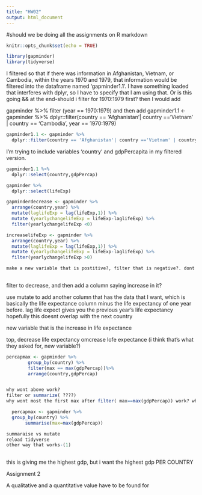 ```yaml
---
title: "HW02"
output: html_document
---
```

#should we be doing all the assignments on R markdown
```r
knitr::opts_chunk$set(echo = TRUE)
```
```r
library(gapminder)
library(tidyverse)
```
I filtered so that if there was information in Afghanistan, Vietnam, or Cambodia, within the years 1970 and 1979, that information would be filtered into the dataframe named 'gapminder1.1'. I have something loaded that interferes with dplyr, so I have to specify that I am using that. Or is this going && at the end-should i filter for 1970:1979 first? then I would add 

gapminder %>% filter (year == 1970:1979) and then add
gapminder1.1 <- gapminder %>% 
  dplyr::filter(country == 'Afghanistan'| country =='Vietnam' | country == 'Cambodia', year == 1970:1979)
```r
gapminder1.1 <- gapminder %>% 
  dplyr::filter(country == 'Afghanistan'| country =='Vietnam' | country == 'Cambodia' && year == 1970:1979)
```
I'm trying to include variables 'country' and gdpPercapita in my filtered version.
```r
gapminder1.1 %>%
  dplyr::select(country,gdpPercap)
```
```r
gapminder %>%
  dplyr::select(lifeExp)
```
```r
gapminderdecrease <- gapminder %>%
  arrange(country,year) %>%
  mutate(laglifeExp = lag(lifeExp,1)) %>%
  mutate (yearlychangelifeExp = lifeExp-laglifeExp) %>%
  filter(yearlychangelifeExp <0) 

increaselifeExp <- gapminder %>%
  arrange(country,year) %>%
  mutate(laglifeExp = lag(lifeExp,1)) %>%
  mutate (yearlychangelifeExp = lifeExp-laglifeExp) %>%
  filter(yearlychangelifeExp >0)

make a new variable that is postitive?, filter that is negative?. dont know what they want different
  
```
filter to decrease, and then add a column saying increase in it?

use mutate to add another column that has the data that I want, which is basically the life expectance column minus the life expectancy of one year before. 
lag life expect gives you the previous year's life expectancy
hopefully this doesnt overlap with the next country

new variable that is the increase in life expectance

top, decrease life expectancy
omcrease lofe expectance (i think that's what they asked for, new variable?)

```r

percapmax <- gapminder %>% 
        group_by(country) %>% 
        filter(max == max(gdpPercap))%>% 
        arrange(country,gdpPercap)


why wont above work?
filter or summarize( ????)
why wont most the first max after filter( max==max(gdpPercap)) work? what should it be named?

  percapmax <- gapminder %>%  
  group_by(country) %>% 
       summarise(max=max(gdpPercap))

summaraise vs mutate
reload tidyverse
other way that works-(1)
             
```
this is giving me the highest gdp, but i want the highest gdp PER COUNTRY

Assignment 2

A qualitative and a quantitative value have to be found for 

```r

```

